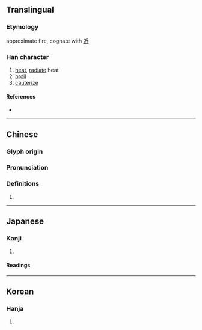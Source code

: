 {{character info/new}}
==Translingual==

===Etymology===
approximate fire, cognate with [[近]]

===Han character===
{{Han char|rn=86|rad=火|as=08|sn=12|four=97880|canj=FHLO|ids=⿰火欣}}

# [[heat]], [[radiate]] heat
# [[broil]]
# [[cauterize]]

====References====
* {{Han ref|kx=0674.230|dkj=19137|dj=1086.100|hdz=32209.180|uh=712E}}

----

==Chinese==
{{zh-forms}}

===Glyph origin===
{{Han etym}}

===Pronunciation===
{{zh-pron
|m=xìn
|c=jan3,jan1
|h=pfs=
|md=
|mn=
|w=
|mc=y
|oc=y
|cat=
}}

===Definitions===
{{zh-hanzi}}

# {{rfdef|zh}}

----

==Japanese==

===Kanji===
{{ja-kanji|rs=火08}}

# {{rfdef|ja|sort=火08}}

====Readings====
{{ja-readings|goon=[[こん]] (kon)|kanon=[[きん]] (kin)}}

----

==Korean==

===Hanja===
{{ko-hanja|hangeul=[[흔]]|eumhun=|rv=heun|mr=hŭn|y=hun}}

# {{rfdef|ko|sort=火08}}